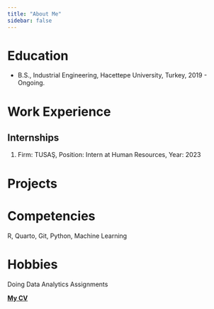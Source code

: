 ```yaml
---
title: "About Me"
sidebar: false 
---
```


# Education

-   B.S., Industrial Engineering, Hacettepe University, Turkey, 2019 - Ongoing.

# Work Experience

## Internships

1.  Firm: TUSAŞ, Position: Intern at Human Resources, Year: 2023

# Projects

# Competencies

R, Quarto, Git, Python, Machine Learning

# Hobbies

Doing Data Analytics Assignments

[**My CV**](https://drive.google.com/file/d/1NdCxVEx8WQPSCen_K8uGfiIiyG-wYzvV/view?usp=sharing)
